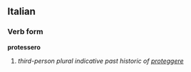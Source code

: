 ==Italian==
===Verb form===
'''protessero'''

# ''third-person plural indicative past historic of [[proteggere]]''